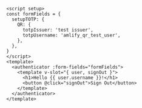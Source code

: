 ```html{3}
<script setup>
const formFields = {
  setupTOTP: {
    QR: {
      totpIssuer: 'test issuer',
      totpUsername: 'amlify_qr_test_user',
    },
  },
}
</script>
<template>
  <authenticator :form-fields="formFields">
    <template v-slot="{ user, signOut }">
      <h1>Hello {{ user.username }}!</h1>
      <button @click="signOut">Sign Out</button>
    </template>
  </authenticator>
</template>
```
